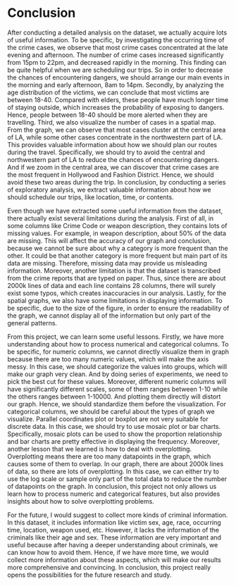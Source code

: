 # Conclusion

After conducting a detailed analysis on the dataset, we actually acquire lots of useful information. To be specific, by investigating the occurring time of the crime cases, we observe that most crime cases concentrated at the late evening and afternoon. The number of crime cases increased significantly from 15pm to 22pm, and decreased rapidly in the morning. This finding can be quite helpful when we are scheduling our trips. So in order to decrease the chances of encountering dangers, we should arrange our main events in the morning and early afternoon, 8am to 14pm. Secondly, by analyzing the age distribution of the victims, we can conclude that most victims are between 18-40. Compared with elders, these people have much longer time of staying outside, which increases the probability of exposing to dangers. Hence, people between 18-40 should be more alerted when they are travelling. Third, we also visualize the number of cases in a spatial map. From the graph, we can observe that most cases cluster at the central area of LA, while some other cases concentrate in the northwestern part of LA. This provides valuable information about how we should plan our routes during the travel. Specifically, we should try to avoid the central and northwestern part of LA to reduce the chances of encountering dangers. And if we zoom in the central area, we can discover that crime cases are the most frequent in Hollywood and Fashion District. Hence, we should avoid these two areas during the trip. In conclusion, by conducting a series of exploratory analysis, we extract valuable information about how we should schedule our trips, like location, time, or contents.

Even though we have extracted some useful information from the dataset, there actually exist several limitations during the analysis. First of all, in some columns like Crime Code or weapon description, they contains lots of missing values. For example, in weapon description, about 50% of the data are missing. This will affect the accuracy of our graph and conclusion, because we cannot be sure about why a category is more frequent than the other. It could be that another category is more frequent but main part of its data are missing. Therefore, missing data may provide us misleading information. Moreover, another limitation is that the dataset is transcribed from the crime reports that are typed on paper. Thus, since there are about 2000k lines of data and each line contains 28 columns, there will surely exist some typos, which creates inaccuracies in our analysis. Lastly, for the spatial graphs, we also have some limitations in displaying information. To be specific, due to the size of the figure, in order to ensure the readability of the graph, we cannot display all of the information but only part of the general patterns.

From this project, we can learn some useful lessons. Firstly, we have more understanding about how to process numerical and categorical columns. To be specific, for numeric columns, we cannot directly visualize them in graph because there are too many numeric values, which will make the axis messy. In this case, we should categorize the values into groups, which will make our graph very clean. And by doing series of experiments, we need to pick the best cut for these values. Moreover, different numeric columns will have significantly different scales, some of them ranges between 1-10 while the others ranges between 1-10000. And plotting them directly will distort our graph. Hence, we should standardize them before the visualization. For categorical columns, we should be careful about the types of graph we visualize. Parallel coordinates plot or boxplot are not very suitable for discrete data. In this case, we should try to use mosaic plot or bar charts. Specifically, mosaic plots can be used to show the proportion relationship and bar charts are pretty effective in displaying the frequency. Moreover, another lesson that we learned is how to deal with overplotting. Overplotting means there are too many datapoints in the graph, which causes some of them to overlap. In our graph, there are about 2000k lines of data, so there are lots of overplotting. In this case, we can either try to use the log scale or sample only part of the total data to reduce the number of datapoints on the graph. In conclusion, this project not only allows us learn how to process numeric and categorical features, but also provides insights about how to solve overplotting problems.

For the future, I would suggest to collect more kinds of criminal information. In this dataset, it includes information like victim sex, age, race, occurring time, location, weapon used, etc. However, it lacks the information of the criminals like their age and sex. These information are very important and useful because after having a deeper understanding about criminals, we can know how to avoid them. Hence, if we have more time, we would collect more information about these aspects, which will make our results more comprehensive and convincing. In conclusion, this project really opens the possibilities for the future research and study.

